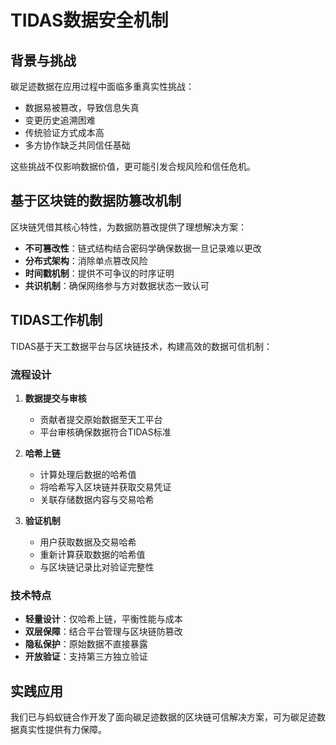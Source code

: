 # TIDAS数据安全机制

## 背景与挑战

碳足迹数据在应用过程中面临多重真实性挑战：

- 数据易被篡改，导致信息失真
- 变更历史追溯困难
- 传统验证方式成本高
- 多方协作缺乏共同信任基础

这些挑战不仅影响数据价值，更可能引发合规风险和信任危机。

## 基于区块链的数据防篡改机制

区块链凭借其核心特性，为数据防篡改提供了理想解决方案：

- **不可篡改性**：链式结构结合密码学确保数据一旦记录难以更改
- **分布式架构**：消除单点篡改风险
- **时间戳机制**：提供不可争议的时序证明
- **共识机制**：确保网络参与方对数据状态一致认可

## TIDAS工作机制

TIDAS基于天工数据平台与区块链技术，构建高效的数据可信机制：


<TidasImage filename="TIDAS-blockchain.svg" />

### 流程设计

1. **数据提交与审核**
   - 贡献者提交原始数据至天工平台
   - 平台审核确保数据符合TIDAS标准

2. **哈希上链**
   - 计算处理后数据的哈希值
   - 将哈希写入区块链并获取交易凭证
   - 关联存储数据内容与交易哈希

3. **验证机制**
   - 用户获取数据及交易哈希
   - 重新计算获取数据的哈希值
   - 与区块链记录比对验证完整性

### 技术特点

- **轻量设计**：仅哈希上链，平衡性能与成本
- **双层保障**：结合平台管理与区块链防篡改
- **隐私保护**：原始数据不直接暴露
- **开放验证**：支持第三方独立验证

## 实践应用

我们已与蚂蚁链合作开发了面向碳足迹数据的区块链可信解决方案，可为碳足迹数据真实性提供有力保障。